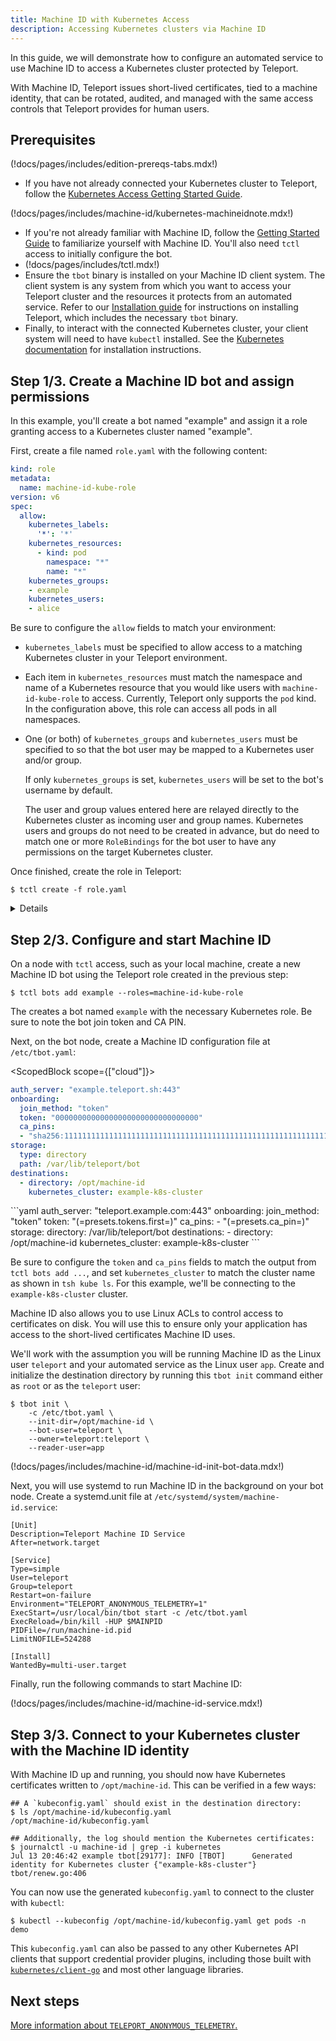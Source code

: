 ```yaml
---
title: Machine ID with Kubernetes Access
description: Accessing Kubernetes clusters via Machine ID
---
```


In this guide, we will demonstrate how to configure an automated service to use
Machine ID to access a Kubernetes cluster protected by Teleport.

With Machine ID, Teleport issues short-lived certificates, tied to a machine
identity, that can be rotated, audited, and managed with the same access
controls that Teleport provides for human users.

## Prerequisites

(!docs/pages/includes/edition-prereqs-tabs.mdx!)

- If you have not already connected your Kubernetes cluster to Teleport, follow
  the [Kubernetes Access Getting Started Guide](../../kubernetes-access/getting-started.mdx).

(!docs/pages/includes/machine-id/kubernetes-machineidnote.mdx!)

- If you're not already familiar with Machine ID, follow the
  [Getting Started Guide](../getting-started.mdx) to familiarize yourself with
  Machine ID. You'll also need `tctl` access to initially configure the bot.
- (!docs/pages/includes/tctl.mdx!)
- Ensure the `tbot` binary is installed on your Machine ID client system.
  The client system is any system from which you want to access your Teleport
  cluster and the resources it protects from an automated service. Refer to our
  [Installation guide](../../installation.mdx) for instructions on installing
  Teleport, which includes the necessary `tbot` binary.
- Finally, to interact with the connected Kubernetes cluster, your client system
will need to have `kubectl` installed. See the
[Kubernetes documentation](https://kubernetes.io/docs/tasks/tools/) for
installation instructions.

## Step 1/3. Create a Machine ID bot and assign permissions

In this example, you'll create a bot named "example" and assign it a role
granting access to a Kubernetes cluster named "example".

First, create a file named `role.yaml` with the following content:

```yaml
kind: role
metadata:
  name: machine-id-kube-role
version: v6
spec:
  allow:
    kubernetes_labels:
      '*': '*'
    kubernetes_resources:
      - kind: pod
        namespace: "*"
        name: "*"
    kubernetes_groups:
    - example
    kubernetes_users:
    - alice
```

Be sure to configure the `allow` fields to match your environment:
 - `kubernetes_labels` must be specified to allow access to a matching
   Kubernetes cluster in your Teleport environment.

 - Each item in `kubernetes_resources` must match the namespace and name of a
   Kubernetes resource that you would like users with `machine-id-kube-role` to
   access. Currently, Teleport only supports the `pod` kind. In the
   configuration above, this role can access all pods in all namespaces.

 - One (or both) of `kubernetes_groups` and `kubernetes_users` must be specified
   to so that the bot user may be mapped to a Kubernetes user and/or group.

   If only `kubernetes_groups` is set, `kubernetes_users` will be set to the
   bot's username by default.

   The user and group values entered here are relayed directly to the Kubernetes
   cluster as incoming user and group names. Kubernetes users and groups do not
   need to be created in advance, but do need to match one or more
   `RoleBindings` for the bot user to have any permissions on the target
   Kubernetes cluster.

Once finished, create the role in Teleport:
```code
$ tctl create -f role.yaml
```

<Details
title="Create a Kubernetes Role and RoleBinding"
opened={true}
>
If you don't have an existing Kubernetes `Role` or `RoleBinding` to grant your
Machine ID bot, create one as follows.

Kubernetes clusters often come with pre-made roles which may meet the needs of
your application, such as `view` and `edit`. You may view these preexisting
rules by running the following:
```code
$ kubectl get clusterrole
```

If you'd prefer to create a role of your own, the following command can be used
to create a rule with narrow access to certain resources types in the
`example-namespace` namespace:
```code
## This creates a role allowing `get` and `list` on pods and deployments.
$ kubectl create role example-role \
  --namespace=example-namespace \
  --verb=get,list \
  --resource=pods,deployments
```

Next, create a role binding to connect the bot to your role. You may bind either
the bot's mapped `User` or mapped `Group` to a role, however it must have been
granted the matching `User` or `Group` via a Teleport role above:

```code
## This binds the new role to the group `example`
$ kubectl create rolebinding example-rolebinding-group \
  --namespace=demo \
  --role=example-role \
  --group=example
## Alternatively, this binds the new role to the user `alice`
$ kubectl create rolebinding example-rolebinding-user \
  --namespace=demo \
  --role=example-role \
  --user=alice
## If binding to a ClusterRole like `view`, instead run the following:
$ kubectl create rolebinding example-rolebinding-user \
  --namespace=demo \
  --clusterrole=view \
  --user=alice
```

You can grant cluster-wide access to your bot user by instead creating `ClusterRole` and
`ClusterRoleBinding` resources, which are not namespaced and use an otherwise
identical syntax.
</Details>

## Step 2/3. Configure and start Machine ID

On a node with `tctl` access, such as your local machine, create a new Machine ID bot using the
Teleport role created in the previous step:

```code
$ tctl bots add example --roles=machine-id-kube-role
```

The creates a bot named `example` with the necessary Kubernetes role. Be sure to
note the bot join token and CA PIN.

Next, on the bot node, create a Machine ID configuration file at
`/etc/tbot.yaml`:

<ScopedBlock scope={["cloud"]}>
```yaml
auth_server: "example.teleport.sh:443"
onboarding:
  join_method: "token"
  token: "00000000000000000000000000000000"
  ca_pins:
  - "sha256:1111111111111111111111111111111111111111111111111111111111111111"
storage:
  type: directory
  path: /var/lib/teleport/bot
destinations:
  - directory: /opt/machine-id
    kubernetes_cluster: example-k8s-cluster
```
</ScopedBlock>
<ScopedBlock scope={["oss","enterprise"]}>
```yaml
auth_server: "teleport.example.com:443"
onboarding:
  join_method: "token"
  token: "(=presets.tokens.first=)"
  ca_pins:
  - "(=presets.ca_pin=)"
storage:
  directory: /var/lib/teleport/bot
destinations:
  - directory: /opt/machine-id
    kubernetes_cluster: example-k8s-cluster
```
</ScopedBlock>

Be sure to configure the `token` and `ca_pins` fields to match the output from
`tctl bots add ...`, and set `kubernetes_cluster` to match the cluster name as
shown in `tsh kube ls`. For this example, we'll be connecting to the
`example-k8s-cluster` cluster.

Machine ID also allows you to use Linux ACLs to control access to certificates
on disk. You will use this to ensure only your application has access to the
short-lived certificates Machine ID uses.

We'll work with the assumption you will be running Machine ID as the Linux user
`teleport` and your automated service as the Linux user `app`. Create and
initialize the destination directory by running this `tbot init` command either
as `root` or as the `teleport` user:

```code
$ tbot init \
    -c /etc/tbot.yaml \
    --init-dir=/opt/machine-id \
    --bot-user=teleport \
    --owner=teleport:teleport \
    --reader-user=app
```

(!docs/pages/includes/machine-id/machine-id-init-bot-data.mdx!)

Next, you will use systemd to run Machine ID in the background on your
bot node. Create a systemd.unit file at
`/etc/systemd/system/machine-id.service`:

```systemd
[Unit]
Description=Teleport Machine ID Service
After=network.target

[Service]
Type=simple
User=teleport
Group=teleport
Restart=on-failure
Environment="TELEPORT_ANONYMOUS_TELEMETRY=1"
ExecStart=/usr/local/bin/tbot start -c /etc/tbot.yaml
ExecReload=/bin/kill -HUP $MAINPID
PIDFile=/run/machine-id.pid
LimitNOFILE=524288

[Install]
WantedBy=multi-user.target
```

Finally, run the following commands to start Machine ID:

(!docs/pages/includes/machine-id/machine-id-service.mdx!)

## Step 3/3. Connect to your Kubernetes cluster with the Machine ID identity

With Machine ID up and running, you should now have Kubernetes certificates
written to `/opt/machine-id`. This can be verified in a few ways:

```code
## A `kubeconfig.yaml` should exist in the destination directory:
$ ls /opt/machine-id/kubeconfig.yaml
/opt/machine-id/kubeconfig.yaml

## Additionally, the log should mention the Kubernetes certificates:
$ journalctl -u machine-id | grep -i kubernetes
Jul 13 20:46:42 example tbot[29177]: INFO [TBOT]      Generated identity for Kubernetes cluster {"example-k8s-cluster"} tbot/renew.go:406
```

You can now use the generated `kubeconfig.yaml` to connect to the cluster with
`kubectl`:

```code
$ kubectl --kubeconfig /opt/machine-id/kubeconfig.yaml get pods -n demo
```

This `kubeconfig.yaml` can also be passed to any other Kubernetes API clients
that support credential provider plugins, including those built with 
[`kubernetes/client-go`](https://github.com/kubernetes/client-go) and most other
language libraries.

## Next steps

[More information about `TELEPORT_ANONYMOUS_TELEMETRY`.](../reference/telemetry.mdx)
